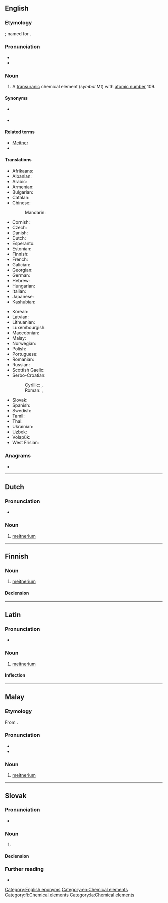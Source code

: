 {{also|Meitnerium|meitnérium}}
==English==
{{wikipedia}}
{{elements|Mt|hassium|Hs|darmstadtium|Ds}}

===Etymology===
{{suffix|en|Meitner|ium}}; named for {{w|Lise Meitner}}.

===Pronunciation===
* {{IPA|/maɪtˈnɜɹi.əm/|lang=en}}
* {{audio|en-us-meitnerium.ogg|Audio (US)|lang=en}}

===Noun===
{{en-noun|-}}

# A [[transuranic]] chemical element (''symbol'' Mt) with [[atomic number]] 109.

====Synonyms====
* {{l|en|eka-iridium}} {{qualifier|used before the element was discovered}}
* {{l|en|unnilennium}} {{qualifier|used before the element was officially named}}

====Related terms====
* [[w:Lise Meitner|Meitner]]
* {{l|en|meitnerate}}

====Translations====
{{trans-top|chemical element}}
* Afrikaans: {{t|af|meitnerium}}
* Albanian: {{t|sq|majtnerium}}
* Arabic: {{t|ar|مِيتْنِرْيُوم|m|tr=meytniryum}}
* Armenian: {{t|hy|մայտներիում}}
* Bulgarian: {{t|bg|мейтнерий|m|tr=méjtnerij}}
* Catalan: {{t+|ca|meitneri}}
* Chinese:
*: Mandarin: {{t+|cmn|䥑|tr=mài}}
* Cornish: {{t|kw|meytneryum}}
* Czech: {{t+|cs|meitnerium}}
* Danish: {{t+|da|meitnerium}}
* Dutch: {{t+|nl|meitnerium|n}}
* Esperanto: {{t+|eo|mejtnerio}}
* Estonian: {{t+|et|meitneerium}}
* Finnish: {{t+|fi|meitnerium}}
* French: {{t+|fr|meitnérium|m}}
* Galician: {{t+|gl|meitnerio}}
* Georgian: {{t|ka|მაიტნერიუმი|sc=Geor}}
* German: {{t+|de|Meitnerium|n}}
* Hebrew: {{t|he|מיטנריום|tr=meitneryum|sc=Hebr}}
* Hungarian: {{t+|hu|meitnerium}}
* Italian: {{t+|it|meitnerio|m}}
* Japanese: {{t+|ja|マイトネリウム|tr=maitoneriumu}}
* Kashubian: {{t|csb|meitner}}
{{trans-mid}}
* Korean: {{t+|ko|마이트너륨|sc=Kore}}
* Latvian: {{t|lv|meitnērijs|m}}
* Lithuanian: {{t+|lt|meitneris|m}}
* Luxembourgish: {{t|lb|Meitnerium}}
* Macedonian: {{t|mk|мајтнериум|m|tr=majtnerium|sc=Cyrl}}
* Malay: {{t|ms|meitnerium}}
* Norwegian: {{t|no|meitnerium}}
* Polish: {{t+|pl|meitner|m}}
* Portuguese: {{t+|pt|meitnério|m}}
* Romanian: {{t+|ro|meitneriu|n}}
* Russian: {{t+|ru|мейтне́рий|m}}
* Scottish Gaelic: {{t|gd|mèitneiriam}}
* Serbo-Croatian:
*: Cyrillic: {{t|sh|мајтнеријум|m}}, {{t|sh|меитнериј}}
*: Roman: {{t|sh|majtnerijum}}, {{t|sh|meitnerij}}
* Slovak: {{t|sk|meitnerium}}
* Spanish: {{t+|es|meitnerio|m}}
* Swedish: {{t+|sv|meitnerium}}
* Tamil: {{t|ta|மீட்நேரியம்|sc=Taml}}
* Thai: {{t|th|ไมต์นีเรียม|tr=mainīriam}}
* Ukrainian: {{t|uk|майтнерій|m|tr=májtnerij|sc=Cyrl}}
* Uzbek: {{t|uz|мейтнерий|tr=meitneriy|sc=Cyrl}}
* Volapük: {{t+|vo|mätnerin}}
* West Frisian: {{t|fy|meitnerium}}
{{trans-bottom}}

===Anagrams===
* {{anagrams|en|Meruimenti}}

[[Category:English eponyms]]
[[Category:en:Chemical elements]]

----

==Dutch==
{{wikipedia|lang=nl}}
{{elements|Mt|hassium|Hs|darmstadtium|Ds|lang=nl}}

===Pronunciation===
* {{audio|Nl-meitnerium.ogg|Audio|lang=nl}}

===Noun===
{{nl-noun|n|-|-}}

# [[#English|meitnerium]]

----

==Finnish==
{{wikipedia|lang=fi}}

===Noun===
{{fi-noun}}

# [[#English|meitnerium]]

====Declension====
{{fi-decl-risti|n=sg|meitnerium|||a|i=0}}

[[Category:fi:Chemical elements]]

----

==Latin==
{{wikipedia|lang=la}}

===Pronunciation===
* {{la-IPA|me_itnerium}}

===Noun===
{{la-noun|meitnerium|meitneriī|n|second}}

# [[#English|meitnerium]]

====Inflection====
{{la-decl-2nd-N|meitneri}}

[[Category:la:Chemical elements]]

----

==Malay==
{{wikipedia|lang=ms}}
{{elements|Mt|hassium|Hs|darmstadtium|Ds|lang=ms}}

===Etymology===
From {{etyl|en|ms}} {{m|en|meitnerium}}.

===Pronunciation===
* {{IPA|[meitneriom]|[meitneriəm]|[maitniriəm]|lang=ms}}
* {{rhymes|iom|jom|om|lang=ms}}

===Noun===
{{head|ms|noun}}

# [[#English|meitnerium]] {{gloss|chemical element}}

----

==Slovak==
{{elements|Mt|hassium|Hs|darmstadtium|Ds|lang=sk}}

===Pronunciation===
* {{IPA|/ˈmai̯tnɛrium/|lang=sk}}

===Noun===
{{sk-noun|g=n|gen=meitneria|decl=mesto}}

# {{l|en|meitnerium}} {{gloss|element}}

====Declension====
{{sk-decl-noun|meitnerium|meitneria|meitneriu|meitnerium|meitneria|meitneriom}}

===Further reading===
* {{R:SDK}}